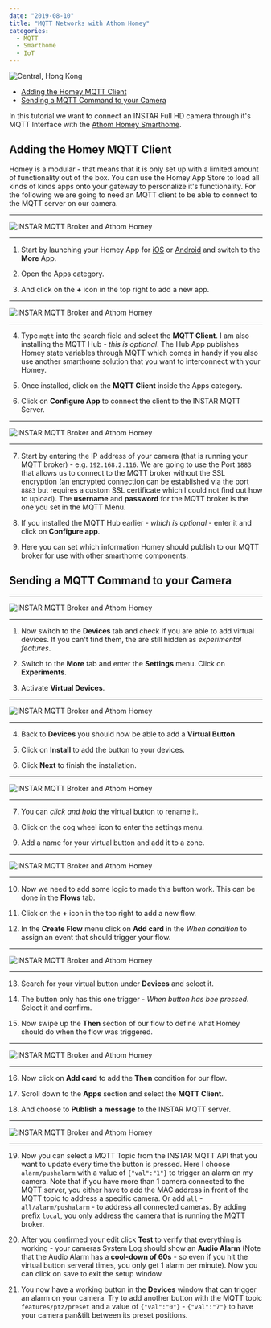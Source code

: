 ```yaml
---
date: "2019-08-10"
title: "MQTT Networks with Athom Homey"
categories:
  - MQTT
  - Smarthome
  - IoT
---
```


![Central, Hong Kong](./photo-kt456d_645dhfh6dgjkhg4_d.jpg)

<!-- TOC -->

- [Adding the Homey MQTT Client](#adding-the-homey-mqtt-client)
- [Sending a MQTT Command to your Camera](#sending-a-mqtt-command-to-your-camera)

<!-- /TOC -->


In this tutorial we want to connect an INSTAR Full HD camera through it's MQTT Interface with the [Athom Homey Smarthome](https://www.athom.com/en/).



## Adding the Homey MQTT Client

Homey is a modular - that means that it is only set up with a limited amount of functionality out of the box. You can use the Homey App Store to load all kinds of kinds apps onto your gateway to personalize it's functionality. For the following we are going to need an MQTT client to be able to connect to the MQTT server on our camera.

---

![INSTAR MQTT Broker and Athom Homey](./INSTAR_MQTT_with_Athom_Homey_01.png)

---


1. Start by launching your Homey App for [iOS](https://apps.apple.com/us/app/homey/id1435800024) or [Android](https://play.google.com/store/apps/details?id=app.homey&hl=en_US) and switch to the __More__ App.

2. Open the Apps category.

3. And click on the __+__ icon in the top right to add a new app.



---

![INSTAR MQTT Broker and Athom Homey](./INSTAR_MQTT_with_Athom_Homey_02.png)

---


4. Type `mqtt` into the search field and select the __MQTT Client__. I am also installing the MQTT Hub - _this is optional_. The Hub App publishes Homey state variables through MQTT which comes in handy if you also use another smarthome solution that you want to interconnect with your Homey.


5. Once installed, click on the __MQTT Client__ inside the Apps category.


6. Click on __Configure App__ to connect the client to the INSTAR MQTT Server.


---

![INSTAR MQTT Broker and Athom Homey](./INSTAR_MQTT_with_Athom_Homey_03.png)

---


7. Start by entering the IP address of your camera (that is running your MQTT broker) - e.g. `192.168.2.116`. We are going to use the Port `1883` that allows us to connect to the MQTT broker without the SSL encryption (an encrypted connection can be established via the port `8883` but requires a custom SSL certificate which I could not find out how to upload). The __username__ and __password__ for the MQTT broker is the one you set in the MQTT Menu.


8. If you installed the MQTT Hub earlier - _which is optional_ - enter it and click on __Configure app__.


9. Here you can set which information Homey should publish to our MQTT broker for use with other smarthome components.




## Sending a MQTT Command to your Camera


---

![INSTAR MQTT Broker and Athom Homey](./INSTAR_MQTT_with_Athom_Homey_04.png)

---


1.  Now switch to the __Devices__ tab and check if you are able to add virtual devices. If you can't find them, the are still hidden as _experimental features_.


2.  Switch to the __More__ tab and enter the __Settings__ menu. Click on __Experiments__.


3.  Activate __Virtual Devices__.



---

![INSTAR MQTT Broker and Athom Homey](./INSTAR_MQTT_with_Athom_Homey_05.png)

---


4. Back to __Devices__ you should now be able to add a __Virtual Button__.


5. Click on __Install__ to add the button to your devices.


6. Click __Next__ to finish the installation.




---

![INSTAR MQTT Broker and Athom Homey](./INSTAR_MQTT_with_Athom_Homey_06.png)

---


7. You can _click and hold_ the virtual button to rename it.


8. Click on the cog wheel icon to enter the settings menu.


9.  Add a name for your virtual button and add it to a zone.



---

![INSTAR MQTT Broker and Athom Homey](./INSTAR_MQTT_with_Athom_Homey_07.png)

---


10. Now we need to add some logic to made this button work. This can be done in the __Flows__ tab.


11. Click on the __+__ icon in the top right to add a new flow.


12. In the __Create Flow__ menu click on __Add card__ in the _When condition_ to assign an event that should trigger your flow.



---

![INSTAR MQTT Broker and Athom Homey](./INSTAR_MQTT_with_Athom_Homey_08.png)

---


13. Search for your virtual button under __Devices__ and select it.


14. The button only has this one trigger - _When button has bee pressed_. Select it and confirm.


15. Now swipe up the __Then__ section of our flow to define what Homey should do when the flow was triggered.


---

![INSTAR MQTT Broker and Athom Homey](./INSTAR_MQTT_with_Athom_Homey_09.png)

---


16. Now click on __Add card__ to add the __Then__ condition for our flow.


17. Scroll down to the __Apps__ section and select the __MQTT Client__.


18. And choose to __Publish a message__ to the INSTAR MQTT server.


---

![INSTAR MQTT Broker and Athom Homey](./INSTAR_MQTT_with_Athom_Homey_10.png)

---


19. Now you can select a MQTT Topic from the INSTAR MQTT API that you want to update every time the button is pressed. Here I choose `alarm/pushalarm` with a value of `{"val":"1"}` to trigger an alarm on my camera. Note that if you have more than 1 camera connected to the MQTT server, you either have to add the MAC address in front of the MQTT topic to address a specific camera. Or add `all` - `all/alarm/pushalarm` - to address all connected cameras. By adding prefix `local`, you only address the camera that is running the MQTT broker.



20. After you confirmed your edit click __Test__ to verify that everything is working - your cameras System Log should show an __Audio Alarm__ (Note that the Audio Alarm has a __cool-down of 60s__ - so even if you hit the virtual button serveral times, you only get 1 alarm per minute). Now you can click on save to exit the setup window.


21. You now have a working button in the __Devices__ window that can trigger an alarm on your camera. Try to add another button with the MQTT topic `features/ptz/preset` and a value of `{"val":"0"}` - `{"val":"7"}` to have your camera pan&tilt between its preset positions.